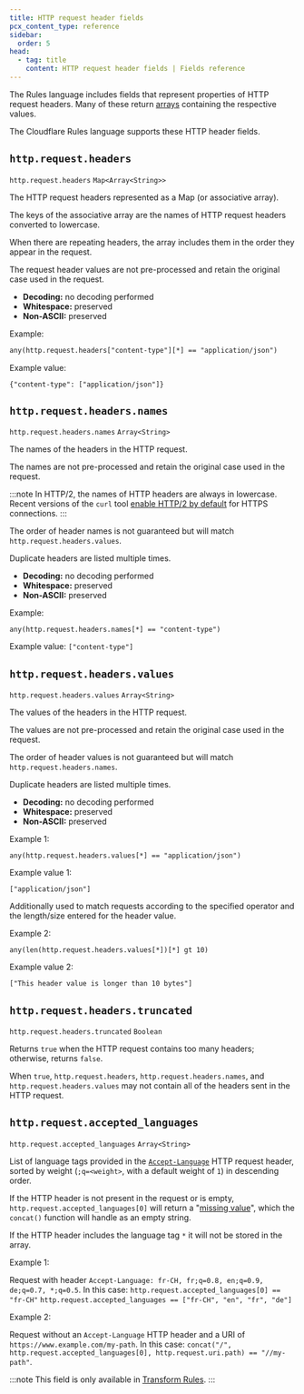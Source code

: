 ```yaml
---
title: HTTP request header fields
pcx_content_type: reference
sidebar:
  order: 5
head:
  - tag: title
    content: HTTP request header fields | Fields reference
---
```


The Rules language includes fields that represent properties of HTTP request headers. Many of these return [arrays](/ruleset-engine/rules-language/values/#arrays) containing the respective values.

The Cloudflare Rules language supports these HTTP header fields.

## `http.request.headers`

`http.request.headers` `Map<Array<String>>`

The HTTP request headers represented as a Map (or associative array).

The keys of the associative array are the names of HTTP request headers converted to lowercase.

When there are repeating headers, the array includes them in the order they appear in the request.

The request header values are not pre-processed and retain the original case used in the request.

- **Decoding:** no decoding performed
- **Whitespace:** preserved
- **Non-ASCII:** preserved

Example:

```txt
any(http.request.headers["content-type"][*] == "application/json")
```

Example value:

```
{"content-type": ["application/json"]}
```

## `http.request.headers.names`

`http.request.headers.names` `Array<String>`

The names of the headers in the HTTP request.

The names are not pre-processed and retain the original case used in the request.

:::note
In HTTP/2, the names of HTTP headers are always in lowercase. Recent versions of the `curl` tool [enable HTTP/2 by default](https://curl.se/docs/manpage.html#--http2) for HTTPS connections.
:::

The order of header names is not guaranteed but will match `http.request.headers.values`.

Duplicate headers are listed multiple times.

- **Decoding:** no decoding performed
- **Whitespace:** preserved
- **Non-ASCII:** preserved

Example:

```
any(http.request.headers.names[*] == "content-type")
```

Example value: `["content-type"]`

## `http.request.headers.values`

`http.request.headers.values` `Array<String>`

The values of the headers in the HTTP request.

The values are not pre-processed and retain the original case used in the request.

The order of header values is not guaranteed but will match `http.request.headers.names`.

Duplicate headers are listed multiple times.

- **Decoding:** no decoding performed
- **Whitespace:** preserved
- **Non-ASCII:** preserved

Example 1:

```
any(http.request.headers.values[*] == "application/json")
```

Example value 1:

```
["application/json"]
```

Additionally used to match requests according to the specified operator and the length/size entered for the header value.

Example 2:

```
any(len(http.request.headers.values[*])[*] gt 10)
```

Example value 2:

```
["This header value is longer than 10 bytes"]
```

## `http.request.headers.truncated`

`http.request.headers.truncated` `Boolean`

Returns `true` when the HTTP request contains too many headers; otherwise, returns `false`.

When `true`, `http.request.headers`, `http.request.headers.names`, and `http.request.headers.values` may not contain all of the headers sent in the HTTP request.

## `http.request.accepted_languages`

`http.request.accepted_languages` `Array<String>`

List of language tags provided in the [`Accept-Language`](https://developer.mozilla.org/en-US/docs/Web/HTTP/Headers/Accept-Language) HTTP request header, sorted by weight (`;q=<weight>`, with a default weight of `1`) in descending order.

If the HTTP header is not present in the request or is empty, `http.request.accepted_languages[0]` will return a "[missing value](/ruleset-engine/rules-language/values/#notes)", which the `concat()` function will handle as an empty string.

If the HTTP header includes the language tag `*` it will not be stored in the array.

Example 1:

Request with header `Accept-Language: fr-CH, fr;q=0.8, en;q=0.9, de;q=0.7, *;q=0.5`. In this case:
`http.request.accepted_languages[0] == "fr-CH"`
`http.request.accepted_languages == ["fr-CH", "en", "fr", "de"]`

Example 2:

Request without an `Accept-Language` HTTP header and a URI of `https://www.example.com/my-path`. In this case:
`concat("/", http.request.accepted_languages[0], http.request.uri.path) == "//my-path"`.

:::note
This field is only available in [Transform Rules](/rules/transform/).
:::
